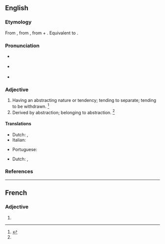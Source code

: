 ==English==

===Etymology===
From {{inh|en|enm|abstractif}}, from {{der|en|ML.|abstractivus}}, from {{etyl|la|en}} {{m|la|abstractus||drawn away}} + {{m|la|-ivus||-ive}}. Equivalent to {{suffix|en|abstract|ive}}.

===Pronunciation===
* {{a|RP}} {{IPA|en|/əbˈstɹæk.tɪv/}}
* {{a|US}} {{IPA|en|/æbˈstɹæk.tɪv/|/əbˈstɹæk.tɪv/}}
* {{rhymes|en|æktɪv}}

===Adjective===
{{en-adj}}

# Having an abstracting nature or tendency; tending to separate; tending to be withdrawn. {{defdate|First attested in the late 15<sup>th</sup> century.}}<ref name=SOED>{{R:SOED5|page=10}}</ref>
# Derived by abstraction; belonging to abstraction. {{defdate|First attested in the late 15<sup>th</sup> century.}}<ref name=SOED/>

====Translations====
{{trans-top|having an abstracting nature or tendency}}
* Dutch: {{t+|nl|abstraherend}}, {{t+|nl|aftrekbaar}}
* Italian: {{t|it|astrattivo}}
{{trans-mid}}
* Portuguese: {{t+|pt|abstrativo}}
{{trans-bottom}}

{{trans-top|derived by abstraction}}
* Dutch: {{t+|nl|abstract}}, {{t+|nl|afgetrokken}}
{{trans-mid}}
{{trans-bottom}}

===References===
<references/>


----

==French==

===Adjective===
{{head|fr|adjective form}}

# {{feminine singular of|fr|abstractif}}